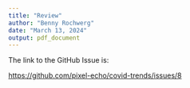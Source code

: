 ```yaml
---
title: "Review"
author: "Benny Rochwerg"
date: "March 13, 2024"
output: pdf_document
---
```


The link to the GitHub Issue is:

<https://github.com/pixel-echo/covid-trends/issues/8>
